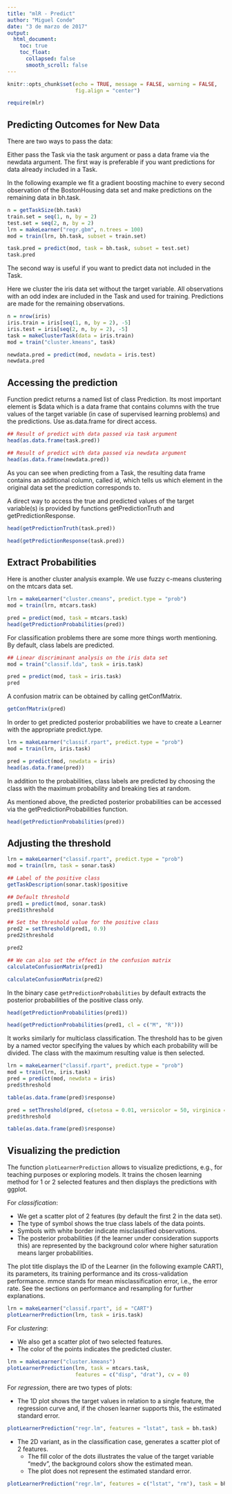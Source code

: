 ```yaml
---
title: "mlR - Predict"
author: "Miguel Conde"
date: "3 de marzo de 2017"
output:
  html_document:
    toc: true
    toc_float:
      collapsed: false
      smooth_scroll: false
---
```


```r
knitr::opts_chunk$set(echo = TRUE, message = FALSE, warning = FALSE,
                      fig.align = "center")
```

```r
require(mlr)
```

## Predicting Outcomes for New Data
There are two ways to pass the data:

Either pass the Task via the task argument or
pass a data frame via the newdata argument.
The first way is preferable if you want predictions for data already included in a Task.

In the following example we fit a gradient boosting machine to every second observation of the BostonHousing data set and make predictions on the remaining data in bh.task.

```r
n = getTaskSize(bh.task)
train.set = seq(1, n, by = 2)
test.set = seq(2, n, by = 2)
lrn = makeLearner("regr.gbm", n.trees = 100)
mod = train(lrn, bh.task, subset = train.set)

task.pred = predict(mod, task = bh.task, subset = test.set)
task.pred
```

The second way is useful if you want to predict data not included in the Task.

Here we cluster the iris data set without the target variable. All observations with an odd index are included in the Task and used for training. Predictions are made for the remaining observations.

```r
n = nrow(iris)
iris.train = iris[seq(1, n, by = 2), -5]
iris.test = iris[seq(2, n, by = 2), -5]
task = makeClusterTask(data = iris.train)
mod = train("cluster.kmeans", task)

newdata.pred = predict(mod, newdata = iris.test)
newdata.pred
```

## Accessing the prediction
Function predict returns a named list of class Prediction. Its most important element is $data which is a data frame that contains columns with the true values of the target variable (in case of supervised learning problems) and the predictions. Use as.data.frame for direct access.
```r
## Result of predict with data passed via task argument
head(as.data.frame(task.pred))
```

```r
## Result of predict with data passed via newdata argument
head(as.data.frame(newdata.pred))
```
As you can see when predicting from a Task, the resulting data frame contains an additional column, called id, which tells us which element in the original data set the prediction corresponds to.

A direct way to access the true and predicted values of the target variable(s) is provided by functions getPredictionTruth and getPredictionResponse.

```r
head(getPredictionTruth(task.pred))
```

```r
head(getPredictionResponse(task.pred))
```

## Extract Probabilities
Here is another cluster analysis example. We use fuzzy c-means clustering on the mtcars data set.
```r
lrn = makeLearner("cluster.cmeans", predict.type = "prob")
mod = train(lrn, mtcars.task)

pred = predict(mod, task = mtcars.task)
head(getPredictionProbabilities(pred))
```
For classification problems there are some more things worth mentioning. By default, class labels are predicted.
```r
## Linear discriminant analysis on the iris data set
mod = train("classif.lda", task = iris.task)

pred = predict(mod, task = iris.task)
pred
```

A confusion matrix can be obtained by calling getConfMatrix.
```r
getConfMatrix(pred)
```

In order to get predicted posterior probabilities we have to create a Learner with the appropriate predict.type.
```r
lrn = makeLearner("classif.rpart", predict.type = "prob")
mod = train(lrn, iris.task)

pred = predict(mod, newdata = iris)
head(as.data.frame(pred))
```

In addition to the probabilities, class labels are predicted by choosing the class with the maximum probability and breaking ties at random.

As mentioned above, the predicted posterior probabilities can be accessed via the getPredictionProbabilities function.

```r
head(getPredictionProbabilities(pred))
```

## Adjusting the threshold

```r
lrn = makeLearner("classif.rpart", predict.type = "prob")
mod = train(lrn, task = sonar.task)

## Label of the positive class
getTaskDescription(sonar.task)$positive
```

```r
## Default threshold
pred1 = predict(mod, sonar.task)
pred1$threshold
```

```r
## Set the threshold value for the positive class
pred2 = setThreshold(pred1, 0.9)
pred2$threshold
```

```r
pred2
```

```r
## We can also set the effect in the confusion matrix
calculateConfusionMatrix(pred1)
```

```r
calculateConfusionMatrix(pred2)
```

In the binary case `getPredictionProbabilities` by default extracts the posterior probabilities of the positive class only.
```r
head(getPredictionProbabilities(pred1))
```

```r
head(getPredictionProbabilities(pred1, cl = c("M", "R")))
```

It works similarly for multiclass classification. The threshold has to be given by a named vector specifying the values by which each probability will be divided. The class with the maximum resulting value is then selected.

```r
lrn = makeLearner("classif.rpart", predict.type = "prob")
mod = train(lrn, iris.task)
pred = predict(mod, newdata = iris)
pred$threshold
```

```r
table(as.data.frame(pred)$response)
```

```r
pred = setThreshold(pred, c(setosa = 0.01, versicolor = 50, virginica = 1))
pred$threshold
```

```r
table(as.data.frame(pred)$response)
```

## Visualizing the prediction
The function `plotLearnerPrediction` allows to visualize predictions, e.g., for teaching purposes or exploring models. It trains the chosen learning method for 1 or 2 selected features and then displays the predictions with ggplot.

For *classification*:

* We get a scatter plot of 2 features (by default the first 2 in the data set). 
* The type of symbol shows the true class labels of the data points. 
* Symbols with white border indicate misclassified observations. 
* The posterior probabilities (if the learner under consideration supports this) are represented by the background color where higher saturation means larger probabilities.

The plot title displays the ID of the Learner (in the following example CART), its parameters, its training performance and its cross-validation performance. mmce stands for mean misclassification error, i.e., the error rate. See the sections on performance and resampling for further explanations.

```r
lrn = makeLearner("classif.rpart", id = "CART")
plotLearnerPrediction(lrn, task = iris.task)
```

For *clustering*:

* We also get a scatter plot of two selected features. 
* The color of the points indicates the predicted cluster.

```r
lrn = makeLearner("cluster.kmeans")
plotLearnerPrediction(lrn, task = mtcars.task, 
                      features = c("disp", "drat"), cv = 0)
```

For *regression*, there are two types of plots:

* The 1D plot shows the target values in relation to a single feature, the regression curve and, if the chosen learner supports this, the estimated standard error.

```r
plotLearnerPrediction("regr.lm", features = "lstat", task = bh.task)
```

* The 2D variant, as in the classification case, generates a scatter plot of 2 features.  
    + The fill color of the dots illustrates the value of the target variable "medv", the background colors show the estimated mean.  
    + The plot does not represent the estimated standard error.  
  
```r
plotLearnerPrediction("regr.lm", features = c("lstat", "rm"), task = bh.task)
```

